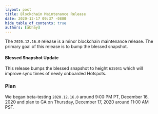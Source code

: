 ```yaml
---
layout: post
title: Blockchain Maintenance Release
date: 2020-12-17 09:37 -0800
hide_table_of_contents: true
authors: [abhay]
---
```


The `2020.12.16.0` release is a minor blockchain maintenance release. The primary goal of this
release is to bump the blessed snapshot.

<!--truncate-->

#### Blessed Snapshot Update

This release bumps the blessed snapshot to height `635041` which will improve sync times of newly
onboarded Hotspots.

### Plan

We began beta-testing `2020.12.16.0` around 9:00 PM PT, December 16, 2020 and plan to GA on
Thursday, December 17, 2020 around 11:00 AM PST.
